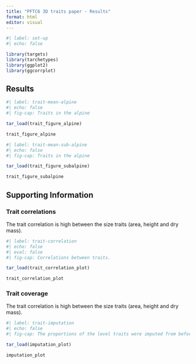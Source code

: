 ```yaml
---
title: "PFTC6 3D traits paper - Results"
format: html
editor: visual
---
```


```r
#| label: set-up
#| echo: false

library(targets)
library(tarchetypes)
library(ggplot2)
library(ggcorrplot)

```

## Results

```r
#| label: trait-mean-alpine
#| echo: false
#| fig-cap: Traits in the alpine

tar_load(trait_figure_alpine)

trait_figure_alpine

```

```r
#| label: trait-mean-sub-alpine
#| echo: false
#| fig-cap: Traits in the alpine

tar_load(trait_figure_subalpine)

trait_figure_subalpine

```

## Supporting Information

### Trait correlations

The trait correlation is high between the size traits (area, height and dry mass).

```r
#| label: trait-correlation
#| echo: false
#| eval: false
#| fig-cap: Correlations between traits.

tar_load(trait_correlation_plot)

trait_correlation_plot

```

### Trait coverage

The trait correlation is high between the size traits (area, height and dry mass).

```r
#| label: trait-imputation
#| echo: false
#| fig-cap: The proportions of the level traits were imputed from before the bootstrapping procedure; plot (blue), block (green), site (orange) or global (red).

tar_load(imputation_plot)

imputation_plot

```


